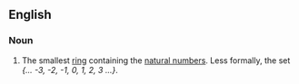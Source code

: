==English==

===Noun===

# The smallest [[ring]] containing the [[natural numbers]].  Less formally, the set ''{... -3, -2, -1, 0, 1, 2, 3 ...}''.